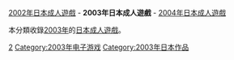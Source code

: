 {{Adultgame-YearCat}}
[[:Category:2002年日本成人遊戲|2002年日本成人遊戲]] - '''2003年日本成人遊戲''' - [[:Category:2004年日本成人遊戲|2004年日本成人遊戲]]

本分類收錄[[2003年|2003年]]的[[日本成人遊戲|日本成人遊戲]]。

[[Category:各年日本成人遊戲|2]]
[[Category:2003年电子游戏|Category:2003年电子游戏]]
[[Category:2003年日本作品|Category:2003年日本作品]]